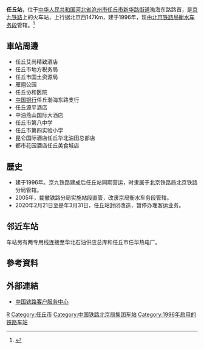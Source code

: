 {{Infobox China railway station
|车站名称 = 任丘站
|图片 = Renqiu Railway Station (20160615100823).jpg
|图片介绍 = 任丘站客场
|车站名称拼音 = Renqiu
|英文名称 = Renqiu Railway Station
|车站代码 = 24736<ref>根据《中华人民共和国铁路车站代码》（GB/T10302-2010）</ref>
|电报码 = RQP
|拼音码 = RQI
|车站位置 = [[河北省|河北省]][[沧州市|沧州市]][[任丘市|任丘市]][[新华路街道_(任丘市)|新华路街道]]
|坐标 = {{coord|38|41|35|N|116|08|20|E|display=inline,title}}
|归属 = [[北京铁路局|北京铁路局]][[衡水车务段|衡水车务段]]
|线路 = [[京九铁路|京九铁路]]
|车站等级 = [[二等站_(中铁)|二等站]]
|月台数目 = 3
|股道数目 = 7
}}
'''任丘站'''，位于[[中华人民共和国|中华人民共和国]][[河北省|河北省]][[沧州市|沧州市]][[任丘市|任丘市]][[新华路街道_(任丘市)|新华路街道]]渤海东路路首，是[[京九铁路|京九铁路]]上的火车站，上行据北京西147Km，建于1996年，现由[[北京铁路局|北京铁路局]][[衡水车务段|衡水车务段]]管辖。<ref>{{Cite web |url=http://search.huochepiao.com/huochezhan/jieshao/1763.htm |title=任丘火车站介绍 |accessdate=2018-02-08 |archive-date=2019-01-17 |archive-url=https://web.archive.org/web/20190117122321/http://search.huochepiao.com/huochezhan/jieshao/1763.htm |dead-url=no }}</ref>
==車站周邊==
* 任丘艾尚精致酒店
* 任丘市地方税务局
* 任丘市国土资源局
* 雁翎公园
* 任丘协和医院
* [[中国银行|中国银行]]任丘渤海东路支行
* 任丘源平酒店
* 中油燕山国际大酒店
* 任丘市第八中学
* 任丘市第四实验小学
* 昆仑国际酒店任丘华北油田总部店
* 都市花园酒店任丘美食城店

==歷史==
* 建于1996年。京九铁路建成后任丘站同期营运，时隶属于北京铁路局北京铁路分局管辖。
*2005年，裁撤铁路分局实施站段直管，改隶京局衡水车务段管辖。
* 2020年2月21日至是年3月31日，任丘站封闭改造，暂停办理客运业务。

== 邻近车站 ==
车站另有两专用线连接至华北石油供应总库和任丘市任华热电厂。{{Start rail box|[[中国铁路|中国铁路]]}}
{{s-inop|[[文安站|文安站]]<br /><s>''[[北芦庄站|北芦庄站]]''</s>(已撤销)|{{站|北京西}}方向}}
{{s-line|[[京九铁路|京九铁路]]<br />← 27km 任丘站 27km →}}
{{s-inop|[[河间西站|河间西站]]<br /><s>''[[辛中驿站|辛中驿站]]''</s>(已撤销)|{{站|常平}}方向}}
{{End box}}
==參考資料==
{{reflist}}
==外部連結==
* [http://www.12306.cn/mormhweb/ 中国铁路客户服务中心]{{Wayback|url=http://www.12306.cn/mormhweb/ |date=20180205163941 }}
{{China-rail-stub}}
{{京九铁路}}
[[Category:沧州市铁路车站|R]]
[[Category:任丘市|Category:任丘市]]
[[Category:中国铁路北京局集团车站|Category:中国铁路北京局集团车站]]
[[Category:1996年启用的铁路车站|Category:1996年启用的铁路车站]]